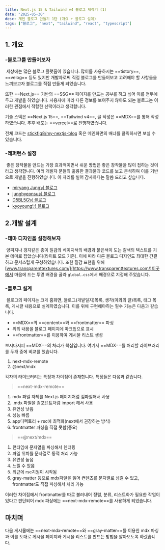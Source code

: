 ```yaml
---
title: Next.js 15 & Tailwind v4 블로그 제작기 (1)
date: "2025-05-30"
desc: 개인 블로그 만들기 1탄 (개요 + 블로그 설계)
tags: ["블로그", "next", "tailwind", "react", "typescript"]
---
```

 
## 1. 개요
### -블로그를 만들어보자
&nbsp;세상에는 많은 블로그 플랫폼이 있습니다. 많이들 사용하시는 ==tistory==, ==velog== 등도 있지만 개발자로써 직접 블로그를 만들어보고 고려해야 할 사항들을 느껴보고자 블로그를 직접 만들게 되었습니다.  

또한 ==Next.js== 기반의 ==SSG== 페이지를 만드는 공부를 하고 싶어 이를 염두에 두고 개발을 하였습니다. 사용자에 따라 다른 정보를 보여주지 않아도 되는 블로그는 이러한 관점에서 적합한 선택이라고 생각합니다.  

기술 스택은 ==Next.js 15==, ==Tailwind v4==, 글 작성은 ==MDX==를 통해 작성하였습니다. 추후 배포는 ==vercel==로 진행하였습니다.

전체 코드는 [stickfig8/my-nextjs-blog](https://github.com/stickfig8/my-nextjs-blog) 혹은 메인화면의 배너를 클릭하시면 보실 수 있습니다.

### -레퍼런스 설정
&nbsp;좋은 창작물을 만드는 가장 효과적이면서 쉬운 방법은 좋은 창작물을 많이 접하는 것이라고 생각합니다. 여러 개발자 분들의 훌륭한 결과물과 코드를 보고 분석하여 이를 기반으로 개발을 진행하였습니다. 이 자리를 빌어 감사하다는 말씀 드리고 싶습니다.
- [miryang Jung님 블로그](https://miryang.dev/)
- [junghyeonsu님 블로그](https://junghyeonsu.com/)
- [D5BL5G님 블로그](https://d5br5.dev/)
- [kyoyoung님 블로그](https://www.kyoyoung.dev/)

## 2.개발 설계

### -테마 디자인을 설정해보자
&nbsp;양피지나 갱지같은 종이 질감의 베이지색의 배경과 붉은색이 도는 갈색의 텍스트를 기본 테마로 잡았습니다(라이트 모드 기준). 이에 따라 다른 블로그 디자인도 최대한 간결하고 문서스럽게 구성하였습니다. 
또한 질감 표현을 위해 [www.transparenttextures.com/](https://www.transparenttextures.com/)이곳에서 마음에 드는 투명 배경을 골라 `global.css`에서 배경으로 지정해 주었습니다.

### -블로그 설계
&nbsp;블로그의 페이지는 크게 홈화면, 블로그(개발일지)목록, 생각(이외의 글)목록, 태그 목록, 게시글 내용으로 설계하였습니다. 
이를 위해 구현해야하는 필수 기능은 다음과 같습니다.
- ==MDX==의 ==content==와 ==frontmatter== 파싱
- 위의 내용을 블로그 페이지에 마크업으로 표시
- ==frontmatter==를 이용하여 게시물 리스트 생성  

보시다시피 ==MDX==의 처리가 핵심입니다. 
여기서 ==MDX==를 처리할 라이브러리를 두개 중에 비교를 했습니다. 
1. next-mdx-remote
2. @next/mdx

각자의 라이브러리는 특징과 차이점이 존재합니다. 특징들은 다음과 같습니다.
>==next-mdx-remote==
1. mdx 파일 자체를 Next.js 페이지처럼 컴파일해서 사용
2. .mdx 파일을 컴포넌트처럼 import 해서 사용
3. 유연성 낮음
4. 성능 빠름
5. app디렉토리 + rsc에 최적화(next에서 권장하는 방식)
6. frontmatter 파싱을 직접 못함(중요)

>==@next/mdx==
1. 런타임에 문자열을 파싱해서 렌더링
2. 파일 위치를 문자열로 동적 처리 가능
3. 유연성 높음
4. 느릴 수 있음
5. 최근에 rsc지원이 시작됨
6. gray-matter 등으로 mdx파일을 읽어 컨텐츠를 문자열로 넘길 수 있고, frontmatter도 직접 파싱해서 처리 가능

이러한 차이점에서 frontmatter를 따로 불러내어 정렬, 분류, 리스트화가 필요한 작업이 있다고 판단되어 mdx 파싱에는 ==next-mdx-remote==를 사용하게 되었습니다.

## 마치며
다음 게시물에는 ==next-mdx-remote==와 ==gray-matter==를 이용한 mdx 파싱과 이를 토대로 게시물 페이지와 게시물 리스트를 만드는 방법을 알아보도록 하겠습니다.
